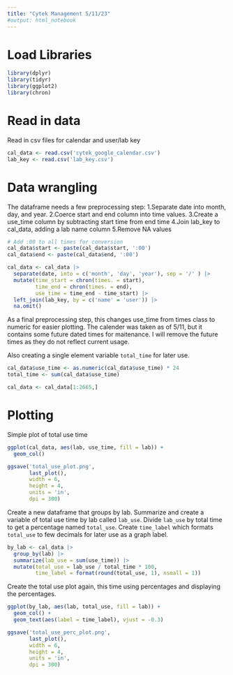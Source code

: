 ---
title: "Cytek Management 5/11/23"
#output: html_notebook
---

# Load Libraries

```{r}
library(dplyr)
library(tidyr)
library(ggplot2)
library(chron)
```

# Read in data

Read in csv files for calendar and user/lab key

```{r Read in data}
cal_data <- read.csv('cytek_google_calendar.csv')
lab_key <- read.csv('lab_key.csv')
```

# Data wrangling

The dataframe needs a few preprocessing step:
  1.Separate date into month, day, and year.
  2.Coerce start and end column into time values.
  3.Create a use_time column by subtracting start time from end time
  4.Join lab_key to cal_data, adding a lab name column
  5.Remove NA values

```{r Data wrangling}
# Add :00 to all times for conversion
cal_data$start <- paste(cal_data$start, ':00')
cal_data$end <- paste(cal_data$end, ':00')

cal_data <- cal_data |>
  separate(date, into = c('month', 'day', 'year'), sep = '/' ) |>
  mutate(time_start = chron(times. = start),
         time_end = chron(times. = end),
         use_time = time_end - time_start) |>
  left_join(lab_key, by = c('name' = 'user')) |>
  na.omit()
```

As a final preprocessing step, this changes use_time from times class to numeric for easier plotting. The calender was taken as of 5/11, but it contains some future dated times for maitenance. I will remove the future times as they do not reflect current usage.

Also creating a single element variable `total_time` for later use.

```{r use_time numeric}
cal_data$use_time <- as.numeric(cal_data$use_time) * 24
total_time <- sum(cal_data$use_time)

cal_data <- cal_data[1:2665,]
```

# Plotting

Simple plot of total use time

```{r Total use_time plot}
ggplot(cal_data, aes(lab, use_time, fill = lab)) +
  geom_col()

ggsave('total_use_plot.png',
       last_plot(),
       width = 6,
       height = 4,
       units = 'in',
       dpi = 300)
```

Create a new dataframe that groups by lab. Summarize and create a variable of total use time by lab called `lab_use`. Divide `lab_use` by total time to get a percentage named `total_use`. Create `time_label` which formats `total_use` to few decimals for later use as a graph label.

```{r cal_data group by lab}
by_lab <- cal_data |>
  group_by(lab) |>
  summarize(lab_use = sum(use_time)) |>
  mutate(total_use = lab_use / total_time * 100,
         time_label = format(round(total_use, 1), nsmall = 1))

```

Create the total use plot again, this time using percentages and displaying the percentages.

```{r Total use_time plot with percentages}
ggplot(by_lab, aes(lab, total_use, fill = lab)) +
  geom_col() +
  geom_text(aes(label = time_label), vjust = -0.3)

ggsave('total_use_perc_plot.png',
       last_plot(),
       width = 6,
       height = 4,
       units = 'in',
       dpi = 300)
```




